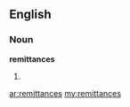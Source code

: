 ==English==

===Noun===
'''remittances'''

# {{plural of|[[remittance]]}}

[[ar:remittances]]
[[my:remittances]]